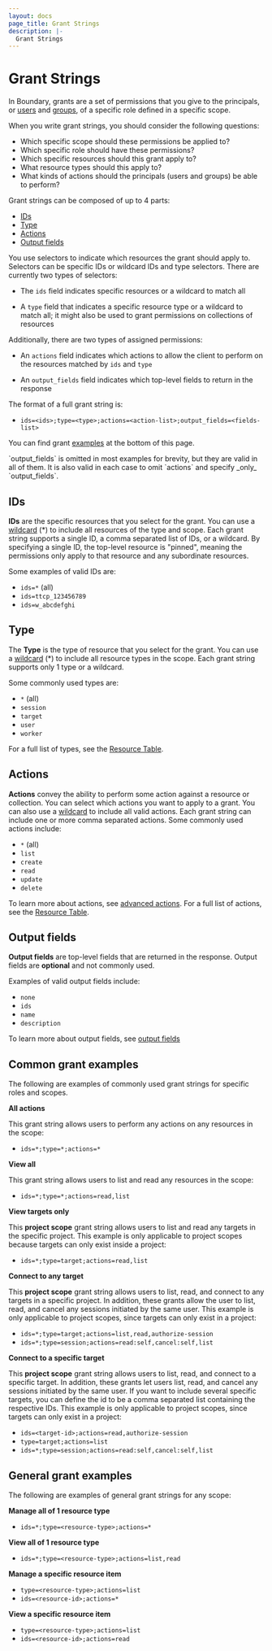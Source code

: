 ```yaml
---
layout: docs
page_title: Grant Strings
description: |-
  Grant Strings
---
```


# Grant Strings

In Boundary, grants are a set of permissions that you give to the principals, or
[users](/boundary/docs/concepts/domain-model/users) and [groups](/boundary/docs/concepts/domain-model/groups),
of a specific role defined in a specific scope.

When you write grant strings, you should consider the following questions:

- Which specific scope should these permissions be applied to?
- Which specific role should have these permissions?
- Which specific resources should this grant apply to?
- What resource types should this apply to?
- What kinds of actions should the principals (users and groups) be able to perform?

Grant strings can be composed of up to 4 parts:
- [IDs](#ids)
- [Type](#type)
- [Actions](#actions)
- [Output fields](#output-fields)

You use selectors to indicate which resources the grant should apply to.
Selectors can be specific IDs or wildcard IDs and type selectors. There are currently two types of selectors:

- The `ids` field indicates specific resources or a wildcard to match all

- A `type` field that indicates a specific resource type or a wildcard to match
  all; it might also be used to grant permissions on collections of resources

Additionally, there are two types of assigned permissions:

- An `actions` field indicates which actions to allow the client to perform on
  the resources matched by `ids` and `type`

- An `output_fields` field indicates which top-level fields to return in the
  response

The format of a full grant string is:

- &#32; `ids=<ids>;type=<type>;actions=<action-list>;output_fields=<fields-list>`

You can find grant [examples](#common-grant-examples) at the bottom of this page.

<Note>
`output_fields` is omitted in most examples for brevity, but they are valid
in all of them. It is also valid in each case to omit `actions` and specify
_only_ `output_fields`.
</Note>

## IDs

**IDs** are the specific resources that you select for the grant.
You can use a [wildcard](/boundary/docs/concepts/security/permissions/advanced#wildcard) (*) to include all resources of the type and scope.
Each grant string supports a single ID, a comma separated list of IDs, or a wildcard. By specifying a single ID, the top-level resource
is "pinned", meaning the permissions only apply to that resource and any subordinate resources.

Some examples of valid IDs are:

- &#32; `ids=*` (all)
- &#32; `ids=ttcp_123456789`
- &#32; `ids=w_abcdefghi`


## Type

The **Type** is the type of resource that you select for the grant.
You can use a [wildcard](/boundary/docs/concepts/security/permissions/advanced#wildcard) (*) to
include all resource types in the scope.
Each grant string supports only 1 type or a wildcard.

Some commonly used types are:

- &#32; `*` (all)
- &#32; `session`
- &#32; `target`
- &#32; `user`
- &#32; `worker`

For a full list of types, see the [Resource Table](/boundary/docs/concepts/security/permissions/resource-table).

## Actions

**Actions** convey the ability to perform some action against a resource or collection.
You can select which actions you want to apply to a grant.
You can also use a [wildcard](/boundary/docs/concepts/security/permissions/permission-grant-formats#wildcard-ids) to include all valid actions.
Each grant string can include one or more comma separated actions.
Some commonly used actions include:

- &#32; `*` (all)
- &#32; `list`
- &#32; `create`
- &#32; `read`
- &#32; `update`
- &#32; `delete`

To learn more about actions, see [advanced actions](/boundary/docs/concepts/security/permissions/advanced#advanced-actions).
For a full list of actions, see the [Resource Table](/boundary/docs/concepts/security/permissions/resource-table).

## Output fields

**Output fields** are top-level fields that are returned in the response. Output fields
are **optional** and not commonly used.

Examples of valid output fields include:

- &#32; `none`
- &#32; `ids`
- &#32; `name`
- &#32; `description`

To learn more about output fields, see [output fields](/boundary/docs/concepts/security/permissions/advanced#output-fields)

## Common grant examples

The following are examples of commonly used grant strings for specific roles and scopes.

**All actions**

This grant string allows users to perform any actions on any resources in the scope:

- &#32; `ids=*;type=*;actions=*`

**View all**

This grant string allows users to list and read any resources in the scope:

- &#32; `ids=*;type=*;actions=read,list`

**View targets only**

This **project scope** grant string allows users to list and read any targets in the specific project.
This example is only applicable to project scopes because targets can only exist inside a project:

- &#32; `ids=*;type=target;actions=read,list`

**Connect to any target**

This **project scope** grant string allows users to list, read, and connect to any targets in a specific project.
In addition, these grants allow the user to list, read, and cancel any sessions initiated by the same user.
This example is only applicable to project scopes, since targets can only exist in a project:

- &#32; `ids=*;type=target;actions=list,read,authorize-session`
- &#32; `ids=*;type=session;actions=read:self,cancel:self,list`

**Connect to a specific target**

This **project scope** grant string allows users to list, read, and connect to a specific target.
In addition, these grants let users list, read, and cancel any sessions initiated by the same user.
If you want to include several specific targets, you can define the id to be a comma separated list containing the respective IDs.
This example is only applicable to project scopes, since targets can only exist in a project:

- &#32; `ids=<target-id>;actions=read,authorize-session`
- &#32; `type=target;actions=list`
- &#32; `ids=*;type=session;actions=read:self,cancel:self,list`

## General grant examples

The following are examples of general grant strings for any scope:

**Manage all of 1 resource type**

- &#32; `ids=*;type=<resource-type>;actions=*`

**View all of 1 resource type**

- &#32; `ids=*;type=<resource-type>;actions=list,read`

**Manage a specific resource item**

- &#32; `type=<resource-type>;actions=list`
- &#32; `ids=<resource-id>;actions=*`

**View a specific resource item**

- &#32; `type=<resource-type>;actions=list`
- &#32; `ids=<resource-id>;actions=read`